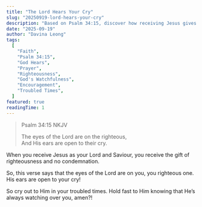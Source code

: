 ```yaml
---
title: "The Lord Hears Your Cry"
slug: "20250919-lord-hears-your-cry"
description: "Based on Psalm 34:15, discover how receiving Jesus gives you righteousness and God's constant attention. His eyes are on you and His ears are open to your cry during troubled times."
date: "2025-09-19"
author: "Davina Leong"
tags:
  [
    "Faith",
    "Psalm 34:15",
    "God Hears",
    "Prayer",
    "Righteousness",
    "God's Watchfulness",
    "Encouragement",
    "Troubled Times",
  ]
featured: true
readingTime: 1
---
```


> Psalm 34:15 NKJV
>
> The eyes of the Lord are on the righteous,<br/>
> And His ears are open to their cry.

When you receive Jesus as your Lord and Saviour, you receive the gift of righteousness and no condemnation.

So, this verse says that the eyes of the Lord are on you, you righteous one. His ears are open to your cry!

So cry out to Him in your troubled times. Hold fast to Him knowing that He’s always watching over you, amen?!
